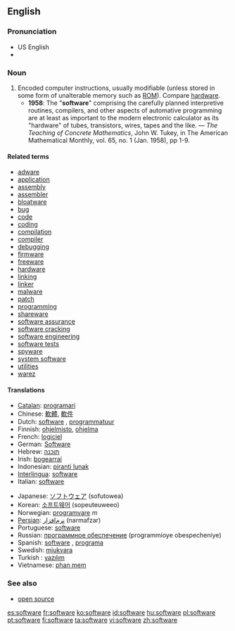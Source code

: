 ==English==

===Pronunciation===
* US English {{SAMPA|/sAftwEr\`/}}
* {{IPA|[ˈsɔft.wɛɻ]}}

===Noun===
{{en-noun|-}}

# Encoded computer instructions, usually modifiable (unless stored in some form of unalterable memory such as [[ROM]]).  Compare [[hardware]].
#* '''1958''': The "'''software'''" comprising the carefully planned interpretive routines, compilers, and other aspects of automative programming are at least as important to the modern electronic calculator as its "hardware" of tubes, transistors, wires, tapes and the like. &mdash; ''The Teaching of Concrete Mathematics'', John W. Tukey, in The American Mathematical Monthly, vol. 65, no. 1 (Jan. 1958), pp 1-9.

====Related terms====
*[[adware]]
*[[application]]
*[[assembly]]
*[[assembler]]
*[[bloatware]]
*[[bug]]
*[[code]]
*[[coding]]
*[[compilation]]
*[[compiler]]
*[[debugging]]
*[[firmware]]
*[[freeware]]
*[[hardware]]
*[[linking]]
*[[linker]]
*[[malware]]
*[[patch]]
*[[programming]]
*[[shareware]]
*[[software assurance]]
*[[software cracking]]
*[[software engineering]]
*[[software tests]]
*[[spyware]]
*[[system software]]
*[[utilities]]
*[[warez]]

====Translations====
{{top}}
*[[Catalan]]: [[programari]] {{m}}
*Chinese: [[軟體]], [[軟件]]
*Dutch: [[software]] {{m}}, [[programmatuur]] {{m}}
*Finnish: [[ohjelmisto]], [[ohjelma]]
*French: [[logiciel]] {{m}}
*German: [[Software]] {{f}}
*Hebrew: [[תוכנה]] {{f}}
*Irish: [[bogearraí]] {{m}} {{p}}
*Indonesian: [[piranti lunak]]
*[[Interlingua]]: [[software]]
*Italian: [[software]] {{m}}
{{mid}}
*Japanese: [[ソフトウェア]] (sofutowea)
*Korean: [[소프트웨어]] (sopeuteuweeo)
*Norwegian: [[programvare]] ''m''
*[[Persian]]: [[نرم‌افزار]] (narmafzar)
*Portuguese: [[software]]
*Russian: [[программное обеспечение]] {{n}} (programmioye obespecheniye)
*Spanish: [[software]] {{m}}, [[programa]] {{m}}
*Swedish: [[mjukvara]]
*Turkish : [[yazılım]]
*Vietnamese: [[phan mem]]
{{bottom}}

===See also===
*[[open source]]
<!--
;Functions for software:
[[Accounting]], [[accounts payable]], [[accounts receivable]], [[CAD]], [[compiler]], [[digital photography]],  [[distributed processing]], [[e-mail]], [[games]], [[graphics]], [[groupware]], [[Instant messaging]],  [[interpreter]], [[music]], [[operating system]], [[payroll]], [[photography]], [[server]], [[telephony]], [[text editor]], [[trial balance]], [[web browser]], [[word processing]].
-->

[[es:software]]
[[fr:software]]
[[ko:software]]
[[id:software]]
[[hu:software]]
[[pl:software]]
[[pt:software]]
[[fi:software]]
[[ta:software]]
[[vi:software]]
[[zh:software]]
